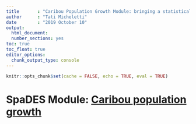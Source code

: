 ```yaml
---
title       : "Caribou Population Growth Module: bringing a statistical model's coefficients to a forescastable world"
author      : "Tati Micheletti"
date        : "2019 October 10"
output:
  html_document:
  number_sections: yes
toc: true
toc_float: true
editor_options:
  chunk_output_type: console
---
```


```r
knitr::opts_chunk$set(cache = FALSE, echo = TRUE, eval = TRUE)
```

# SpaDES Module: [Caribou population growth](http://htmlpreview.github.io/?https://github.com/tati-micheletti/caribouPopGrowthModel/blob/master/caribouPopGrowthModel.html)
